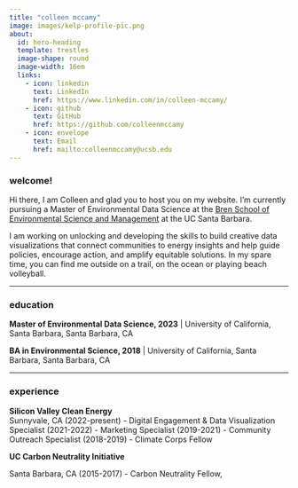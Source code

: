 ```yaml
---
title: "colleen mccamy"
image: images/kelp-profile-pic.png
about: 
  id: hero-heading
  template: trestles
  image-shape: round
  image-width: 16em
  links:
    - icon: linkedin 
      text: LinkedIn
      href: https://www.linkedin.com/in/colleen-mccamy/
    - icon: github 
      text: GitHub
      href: https://github.com/colleenmccamy
    - icon: envelope 
      text: Email
      href: mailto:colleenmccamy@ucsb.edu
---
```


:::{#hero-heading}
### welcome!    

Hi there, I am Colleen and glad you to host you on my website. I'm currently pursuing a Master of Environmental Data Science at the [Bren School of Environmental Science and Management](https://bren.ucsb.edu/) at the UC Santa Barbara. 

I am working on unlocking and developing the skills to build creative data visualizations that connect communities to energy insights and help guide policies, encourage action, and amplify equitable solutions. In my spare time, you can find me outside on a trail, on the ocean or playing beach volleyball.  

-----------------------------------------------------------------------------------------------------------------------------------

### education

**Master of Environmental Data Science, 2023** | University of California, Santa Barbara, Santa Barbara, CA

**BA in Environmental Science, 2018** | University of California, Santa Barbara, Santa Barbara, CA

------------------------------------------------------------------------------------

### experience

**Silicon Valley Clean Energy**  
Sunnyvale, CA
(2022-present) - Digital Engagement & Data Visualization Specialist 
(2021-2022) - Marketing Specialist
(2019-2021) - Community Outreach Specialist
(2018-2019) - Climate Corps Fellow

**UC Carbon Neutrality Initiative** 

Santa Barbara, CA
(2015-2017) - Carbon Neutrality Fellow, 

:::
